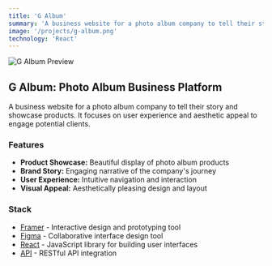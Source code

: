 ```yaml
---
title: 'G Album'
summary: 'A business website for a photo album company to tell their story and showcase products. It focuses on user experience and aesthetic appeal to engage potential clients.'
image: '/projects/g-album.png'
technology: 'React'
---
```


![G Album Preview](/projects/g-album.png)

## G Album: Photo Album Business Platform

A business website for a photo album company to tell their story and showcase products. It focuses on user experience and aesthetic appeal to engage potential clients.

### Features

- **Product Showcase:** Beautiful display of photo album products
- **Brand Story:** Engaging narrative of the company's journey
- **User Experience:** Intuitive navigation and interaction
- **Visual Appeal:** Aesthetically pleasing design and layout

### Stack

- [Framer](https://www.framer.com) - Interactive design and prototyping tool
- [Figma](https://www.figma.com) - Collaborative interface design tool
- [React](https://react.dev) - JavaScript library for building user interfaces
- [API](https://nextjs.org/docs/api-routes/introduction) - RESTful API integration
